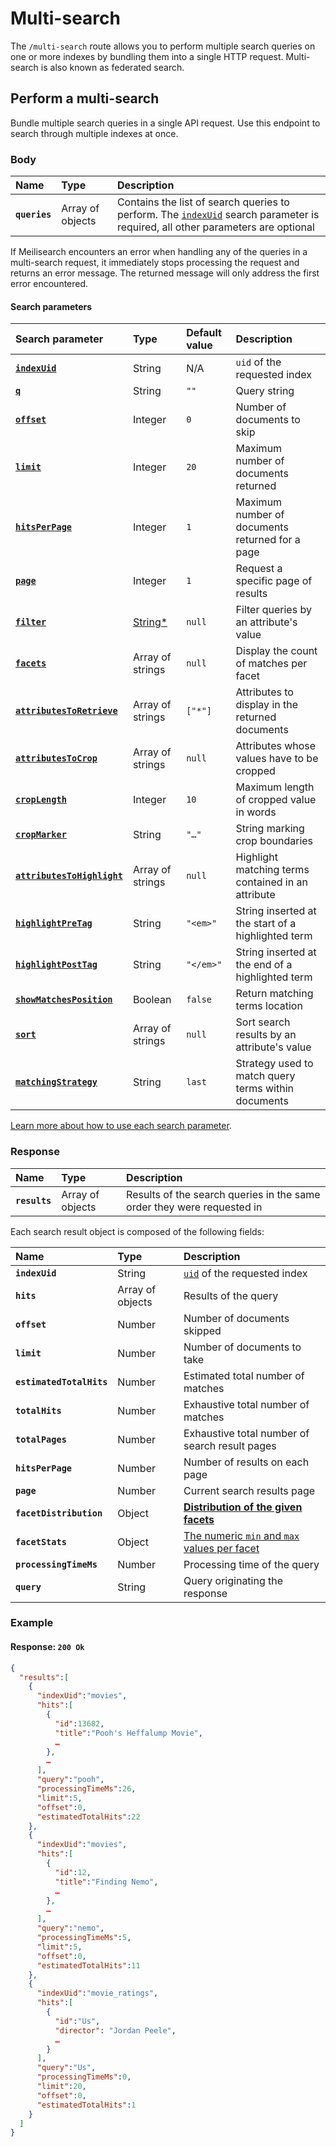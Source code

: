 # Multi-search

The `/multi-search` route allows you to perform multiple search queries on one or more indexes by bundling them into a single HTTP request. Multi-search is also known as federated search.

## Perform a multi-search

Bundle multiple search queries in a single API request. Use this endpoint to search through multiple indexes at once.

<RouteHighlighter method="POST" route="/multi-search"/>

### Body

| Name          | Type             | Description                                                                                                                                          |
| :------------ | :--------------- | :--------------------------------------------------------------------------------------------------------------------------------------------------- |
| **`queries`** | Array of objects | Contains the list of search queries to perform. The [`indexUid`](#search-parameters) search parameter is required, all other parameters are optional |

<Capsule intent="warning">
If Meilisearch encounters an error when handling any of the queries in a multi-search request, it immediately stops processing the request and returns an error message. The returned message will only address the first error encountered.
</Capsule>

#### Search parameters

| Search parameter                                                             | Type                                                               | Default value | Description                                         |
| :--------------------------------------------------------------------------- | :----------------------------------------------------------------- | :------------ | :-------------------------------------------------- |
| **[`indexUid`](/learn/core_concepts/indexes#index-uid)**                     | String                                                             | N/A           | `uid` of the requested index                        |
| **[`q`](/reference/api/search#query-q)**                                     | String                                                             | `""`          | Query string                                        |
| **[`offset`](/reference/api/search#offset)**                                 | Integer                                                            | `0`           | Number of documents to skip                         |
| **[`limit`](/reference/api/search#limit)**                                   | Integer                                                            | `20`          | Maximum number of documents returned                |
| **[`hitsPerPage`](/reference/api/search#number-of-results-per-page)**        | Integer                                                            | `1`           | Maximum number of documents returned for a page     |
| **[`page`](/reference/api/search#page)**                                     | Integer                                                            | `1`           | Request a specific page of results                  |
| **[`filter`](/reference/api/search#filter)**                                 | [String*](/learn/fine_tuning_results/filtering#filter-expressions) | `null`        | Filter queries by an attribute's value              |
| **[`facets`](/reference/api/search#facets)**                                 | Array of strings                                                   | `null`        | Display the count of matches per facet              |
| **[`attributesToRetrieve`](/reference/api/search#attributes-to-retrieve)**   | Array of strings                                                   | `["*"]`       | Attributes to display in the returned documents     |
| **[`attributesToCrop`](/reference/api/search#attributes-to-crop)**           | Array of strings                                                   | `null`        | Attributes whose values have to be cropped          |
| **[`cropLength`](/reference/api/search#crop-length)**                        | Integer                                                            | `10`          | Maximum length of cropped value in words            |
| **[`cropMarker`](/reference/api/search#crop-marker)**                        | String                                                             | `"…"`         | String marking crop boundaries                      |
| **[`attributesToHighlight`](/reference/api/search#attributes-to-highlight)** | Array of strings                                                   | `null`        | Highlight matching terms contained in an attribute  |
| **[`highlightPreTag`](/reference/api/search#highlight-tags)**                | String                                                             | `"<em>"`      | String inserted at the start of a highlighted term  |
| **[`highlightPostTag`](/reference/api/search#highlight-tags)**               | String                                                             | `"</em>"`     | String inserted at the end of a highlighted term    |
| **[`showMatchesPosition`](/reference/api/search#show-matches-position)**     | Boolean                                                            | `false`       | Return matching terms location                      |
| **[`sort`](/reference/api/search#sort)**                                     | Array of strings                                                   | `null`        | Sort search results by an attribute's value         |
| **[`matchingStrategy`](/reference/api/search#matching-strategy)**            | String                                                             | `last`        | Strategy used to match query terms within documents |

[Learn more about how to use each search parameter](/reference/api/search#search-parameters).

### Response

| Name          | Type             | Description                                                            |
| :------------ | :--------------- | :--------------------------------------------------------------------- |
| **`results`** | Array of objects | Results of the search queries in the same order they were requested in |

Each search result object is composed of the following fields:

| Name                     | Type             | Description                                                                             |
| :----------------------- | :--------------- | :-------------------------------------------------------------------------------------- |
| **`indexUid`**           | String           | [`uid`](/learn/core_concepts/indexes#index-uid) of the requested index               |
| **`hits`**               | Array of objects | Results of the query                                                                    |
| **`offset`**             | Number           | Number of documents skipped                                                             |
| **`limit`**              | Number           | Number of documents to take                                                             |
| **`estimatedTotalHits`** | Number           | Estimated total number of matches                                                       |
| **`totalHits`**          | Number           | Exhaustive total number of matches                                                      |
| **`totalPages`**         | Number           | Exhaustive total number of search result pages                                          |
| **`hitsPerPage`**        | Number           | Number of results on each page                                                          |
| **`page`**               | Number           | Current search results page                                                             |
| **`facetDistribution`**  | Object           | **[Distribution of the given facets](/reference/api/search#facetdistribution)**      |
| **`facetStats`**         | Object           | [The numeric `min` and `max` values per facet](/reference/api/search#facetstats) |
| **`processingTimeMs`**   | Number           | Processing time of the query                                                            |
| **`query`**              | String           | Query originating the response                                                          |

### Example

<CodeSamples id="multi_search_1" />

#### Response: `200 Ok`

```json
{
  "results":[
    {
      "indexUid":"movies",
      "hits":[
        {
          "id":13682,
          "title":"Pooh's Heffalump Movie",
          …
        },
        …
      ],
      "query":"pooh",
      "processingTimeMs":26,
      "limit":5,
      "offset":0,
      "estimatedTotalHits":22
    },
    {
      "indexUid":"movies",
      "hits":[
        {
          "id":12,
          "title":"Finding Nemo",
          …
        },
        …
      ],
      "query":"nemo",
      "processingTimeMs":5,
      "limit":5,
      "offset":0,
      "estimatedTotalHits":11
    },
    {
      "indexUid":"movie_ratings",
      "hits":[
        {
          "id":"Us",
          "director": "Jordan Peele",
          …
        }
      ],
      "query":"Us",
      "processingTimeMs":0,
      "limit":20,
      "offset":0,
      "estimatedTotalHits":1
    }
  ]
}
```
